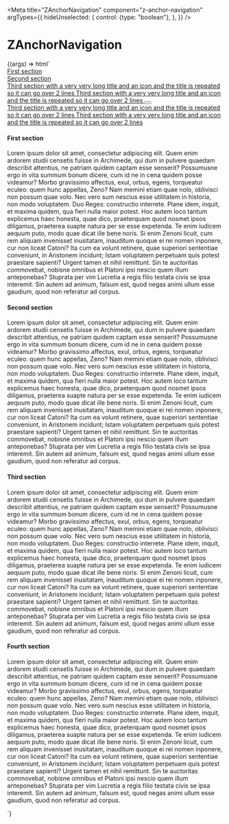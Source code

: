 
<Meta
  title="ZAnchorNavigation"
  component="z-anchor-navigation"
  argTypes={{
    hideUnselected: {
      control: {type: "boolean"},
    },
  }}
/>

# ZAnchorNavigation

<Canvas>
  <Story
    name="ZAnchorNavigation"
    args={{
      hideUnselected: false,
    }}
  >
    {(args) => html`
      <div class="z-anchor-navigation-story-wrapper">
        <z-anchor-navigation .hideUnselected=${args.hideUnselected}>
          <div>
            <a href="#first-section" target="_self">First section</a>
            <z-button variant="tertiary" icon="share"></z-button>
          </div>
          <div>
            <a href="#second-section" target="_self">Second section</a>
            <z-icon name="share" tabindex="0"></z-icon>
          </div>
          <div>
            <a href="#third-section" target="_self"
              >Third section with a very very long title and an icon and the title is repeated so it can go over 2 lines
              Third section with a very very long title and an icon and the title is repeated so it can go over 2 lines
            </a>
            <button type="button" aria-label="share">
              <z-icon name="share" />
            </button>
          </div>
          <a href="#fourth-section" target="_self"
            >Third section with a very very long title and an icon and the title is repeated so it can go over 2 lines
            Third section with a very very long title and an icon and the title is repeated so it can go over 2 lines
          </a>
        </z-anchor-navigation>
        <div>
          <div id="first-section">
            <h4>First section</h4>
            <p>
              Lorem ipsum dolor sit amet, consectetur adipiscing elit. Quem enim ardorem studii censetis fuisse in
              Archimede, qui dum in pulvere quaedam describit attentius, ne patriam quidem captam esse senserit?
              Possumusne ergo in vita summum bonum dicere, cum id ne in cena quidem posse videamur? Morbo gravissimo
              affectus, exul, orbus, egens, torqueatur eculeo: quem hunc appellas, Zeno? Nam memini etiam quae nolo,
              oblivisci non possum quae volo. Nec vero sum nescius esse utilitatem in historia, non modo voluptatem. Duo
              Reges: constructio interrete. Plane idem, inquit, et maxima quidem, qua fieri nulla maior potest. Hoc
              autem loco tantum explicemus haec honesta, quae dico, praeterquam quod nosmet ipsos diligamus, praeterea
              suapte natura per se esse expetenda. Te enim iudicem aequum puto, modo quae dicat ille bene noris. Si enim
              Zenoni licuit, cum rem aliquam invenisset inusitatam, inauditum quoque ei rei nomen inponere, cur non
              liceat Catoni? Ita cum ea volunt retinere, quae superiori sententiae conveniunt, in Aristonem incidunt;
              Istam voluptatem perpetuam quis potest praestare sapienti? Urgent tamen et nihil remittunt. Sin te
              auctoritas commovebat, nobisne omnibus et Platoni ipsi nescio quem illum anteponebas? Stuprata per vim
              Lucretia a regis filio testata civis se ipsa interemit. Sin autem ad animum, falsum est, quod negas animi
              ullum esse gaudium, quod non referatur ad corpus.
            </p>
          </div>
          <div class="separator"></div>
          <div id="second-section">
            <h4>Second section</h4>
            <p>
              Lorem ipsum dolor sit amet, consectetur adipiscing elit. Quem enim ardorem studii censetis fuisse in
              Archimede, qui dum in pulvere quaedam describit attentius, ne patriam quidem captam esse senserit?
              Possumusne ergo in vita summum bonum dicere, cum id ne in cena quidem posse videamur? Morbo gravissimo
              affectus, exul, orbus, egens, torqueatur eculeo: quem hunc appellas, Zeno? Nam memini etiam quae nolo,
              oblivisci non possum quae volo. Nec vero sum nescius esse utilitatem in historia, non modo voluptatem. Duo
              Reges: constructio interrete. Plane idem, inquit, et maxima quidem, qua fieri nulla maior potest. Hoc
              autem loco tantum explicemus haec honesta, quae dico, praeterquam quod nosmet ipsos diligamus, praeterea
              suapte natura per se esse expetenda. Te enim iudicem aequum puto, modo quae dicat ille bene noris. Si enim
              Zenoni licuit, cum rem aliquam invenisset inusitatam, inauditum quoque ei rei nomen inponere, cur non
              liceat Catoni? Ita cum ea volunt retinere, quae superiori sententiae conveniunt, in Aristonem incidunt;
              Istam voluptatem perpetuam quis potest praestare sapienti? Urgent tamen et nihil remittunt. Sin te
              auctoritas commovebat, nobisne omnibus et Platoni ipsi nescio quem illum anteponebas? Stuprata per vim
              Lucretia a regis filio testata civis se ipsa interemit. Sin autem ad animum, falsum est, quod negas animi
              ullum esse gaudium, quod non referatur ad corpus.
            </p>
          </div>
          <div class="separator"></div>
          <div id="third-section">
            <h4>Third section</h4>
            <p>
              Lorem ipsum dolor sit amet, consectetur adipiscing elit. Quem enim ardorem studii censetis fuisse in
              Archimede, qui dum in pulvere quaedam describit attentius, ne patriam quidem captam esse senserit?
              Possumusne ergo in vita summum bonum dicere, cum id ne in cena quidem posse videamur? Morbo gravissimo
              affectus, exul, orbus, egens, torqueatur eculeo: quem hunc appellas, Zeno? Nam memini etiam quae nolo,
              oblivisci non possum quae volo. Nec vero sum nescius esse utilitatem in historia, non modo voluptatem. Duo
              Reges: constructio interrete. Plane idem, inquit, et maxima quidem, qua fieri nulla maior potest. Hoc
              autem loco tantum explicemus haec honesta, quae dico, praeterquam quod nosmet ipsos diligamus, praeterea
              suapte natura per se esse expetenda. Te enim iudicem aequum puto, modo quae dicat ille bene noris. Si enim
              Zenoni licuit, cum rem aliquam invenisset inusitatam, inauditum quoque ei rei nomen inponere, cur non
              liceat Catoni? Ita cum ea volunt retinere, quae superiori sententiae conveniunt, in Aristonem incidunt;
              Istam voluptatem perpetuam quis potest praestare sapienti? Urgent tamen et nihil remittunt. Sin te
              auctoritas commovebat, nobisne omnibus et Platoni ipsi nescio quem illum anteponebas? Stuprata per vim
              Lucretia a regis filio testata civis se ipsa interemit. Sin autem ad animum, falsum est, quod negas animi
              ullum esse gaudium, quod non referatur ad corpus.
            </p>
          </div>
          <div class="separator"></div>
          <div id="fourth-section">
            <h4>Fourth section</h4>
            <p>
              Lorem ipsum dolor sit amet, consectetur adipiscing elit. Quem enim ardorem studii censetis fuisse in
              Archimede, qui dum in pulvere quaedam describit attentius, ne patriam quidem captam esse senserit?
              Possumusne ergo in vita summum bonum dicere, cum id ne in cena quidem posse videamur? Morbo gravissimo
              affectus, exul, orbus, egens, torqueatur eculeo: quem hunc appellas, Zeno? Nam memini etiam quae nolo,
              oblivisci non possum quae volo. Nec vero sum nescius esse utilitatem in historia, non modo voluptatem. Duo
              Reges: constructio interrete. Plane idem, inquit, et maxima quidem, qua fieri nulla maior potest. Hoc
              autem loco tantum explicemus haec honesta, quae dico, praeterquam quod nosmet ipsos diligamus, praeterea
              suapte natura per se esse expetenda. Te enim iudicem aequum puto, modo quae dicat ille bene noris. Si enim
              Zenoni licuit, cum rem aliquam invenisset inusitatam, inauditum quoque ei rei nomen inponere, cur non
              liceat Catoni? Ita cum ea volunt retinere, quae superiori sententiae conveniunt, in Aristonem incidunt;
              Istam voluptatem perpetuam quis potest praestare sapienti? Urgent tamen et nihil remittunt. Sin te
              auctoritas commovebat, nobisne omnibus et Platoni ipsi nescio quem illum anteponebas? Stuprata per vim
              Lucretia a regis filio testata civis se ipsa interemit. Sin autem ad animum, falsum est, quod negas animi
              ullum esse gaudium, quod non referatur ad corpus.
            </p>
          </div>
          <div class="separator"></div>
        </div>
      </div>
    `}
  </Story>
</Canvas>

<ArgsTable of="z-anchor-navigation" />
